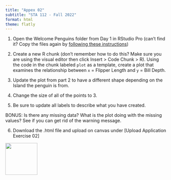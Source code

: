 ```yaml
---
title: "Appex 02"
subtitle: "STA 112 - Fall 2022"
format: html
theme: flatly
---
```


1.  Open the Welcome Penguins folder from Day 1 in RStudio Pro (can't find it? Copy the files again by [following these instructions](https://sta-112-f22.github.io/appex/01-welcome-penguins))

2.  Create a new R chunk (don't remember how to do this? Make sure you are using the visual editor then click Insert > Code Chunk > R). Using the code in the chunk labeled `plot` as a template, create a plot that examines the relationship between `x` = Flipper Length and `y` = Bill Depth. 

3. Update the plot from part 2 to have a different shape depending on the Island the penguin is from.

4. Change the size of all of the points to 3.

5. Be sure to update all labels to describe what you have created.

BONUS: Is there any missing data? What is the plot doing with the missing values? See if you can get rid of the warning message.

6. Download the .html file and upload on canvas under [Upload Application Exercise 02]

[![](img/favicon.png){width="100" fig-align="right"}](https://bit.ly/sta-112-f22)